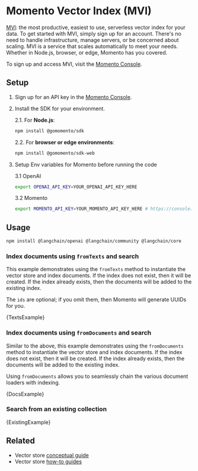 # Momento Vector Index (MVI)

[MVI](https://gomomento.com): the most productive, easiest to use, serverless vector index for your data. To get started with MVI, simply sign up for an account. There's no need to handle infrastructure, manage servers, or be concerned about scaling. MVI is a service that scales automatically to meet your needs. Whether in Node.js, browser, or edge, Momento has you covered.

To sign up and access MVI, visit the [Momento Console](https://console.gomomento.com).

## Setup

1. Sign up for an API key in the [Momento Console](https://console.gomomento.com/).
2. Install the SDK for your environment.

   2.1. For **Node.js**:

   ```bash npm2yarn
   npm install @gomomento/sdk
   ```
   2.2. For **browser or edge environments**:

   ```bash npm2yarn
   npm install @gomomento/sdk-web
   ```

3. Setup Env variables for Momento before running the code

   3.1 OpenAI

   ```bash
   export OPENAI_API_KEY=YOUR_OPENAI_API_KEY_HERE
   ```

   3.2 Momento

   ```bash
   export MOMENTO_API_KEY=YOUR_MOMENTO_API_KEY_HERE # https://console.gomomento.com
   ```

## Usage


<IntegrationInstallTooltip></IntegrationInstallTooltip>

```bash npm2yarn
npm install @langchain/openai @langchain/community @langchain/core
```

### Index documents using `fromTexts` and search

This example demonstrates using the `fromTexts` method to instantiate the vector store and index documents.
If the index does not exist, then it will be created. If the index already exists, then the documents will be
added to the existing index.

The `ids` are optional; if you omit them, then Momento will generate UUIDs for you.


<CodeBlock language="typescript">{TextsExample}</CodeBlock>

### Index documents using `fromDocuments` and search

Similar to the above, this example demonstrates using the `fromDocuments` method to instantiate the vector store and index documents.
If the index does not exist, then it will be created. If the index already exists, then the documents will be
added to the existing index.

Using `fromDocuments` allows you to seamlessly chain the various document loaders with indexing.


<CodeBlock language="typescript">{DocsExample}</CodeBlock>

### Search from an existing collection


<CodeBlock language="typescript">{ExistingExample}</CodeBlock>

## Related

- Vector store [conceptual guide](/oss/concepts/#vectorstores)
- Vector store [how-to guides](/oss/how-to/#vectorstores)
